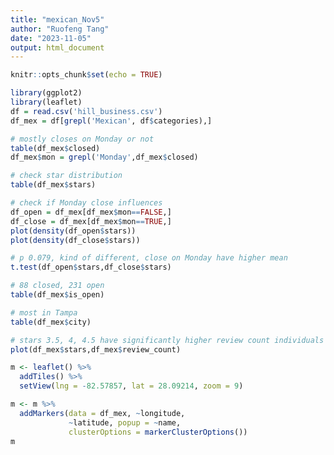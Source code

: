 ---
title: "mexican_Nov5"
author: "Ruofeng Tang"
date: "2023-11-05"
output: html_document
---

```{r setup, include=FALSE}
knitr::opts_chunk$set(echo = TRUE)
```

```{r}
library(ggplot2)
library(leaflet)
df = read.csv('hill_business.csv')
df_mex = df[grepl('Mexican', df$categories),]

# mostly closes on Monday or not
table(df_mex$closed)
df_mex$mon = grepl('Monday',df_mex$closed)

# check star distribution
table(df_mex$stars)

# check if Monday close influences
df_open = df_mex[df_mex$mon==FALSE,]
df_close = df_mex[df_mex$mon==TRUE,]
plot(density(df_open$stars))
plot(density(df_close$stars))

# p 0.079, kind of different, close on Monday have higher mean
t.test(df_open$stars,df_close$stars)

# 88 closed, 231 open
table(df_mex$is_open)

# most in Tampa
table(df_mex$city)

# stars 3.5, 4, 4.5 have significantly higher review count individuals
plot(df_mex$stars,df_mex$review_count)

m <- leaflet() %>%
  addTiles() %>%
  setView(lng = -82.57857, lat = 28.09214, zoom = 9)

m <- m %>%
  addMarkers(data = df_mex, ~longitude, 
             ~latitude, popup = ~name,
             clusterOptions = markerClusterOptions())
m
```